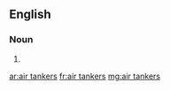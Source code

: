 ==English==

===Noun===
{{head|en|noun plural form\|head=[[air]] [[tanker]]s}}
# {{plural of|air tanker|lang=en}}

[[ar:air tankers]]
[[fr:air tankers]]
[[mg:air tankers]]